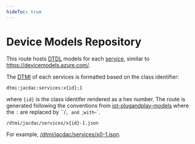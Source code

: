 ```yaml
---
hideToc: true
---
```


# Device Models Repository

This route hosts [DTDL](https://github.com/Azure/opendigitaltwins-dtdl/blob/master/DTDL/v2/dtdlv2.md) models for each [service](/services),
similar to https://devicemodels.azure.com/.

The [DTMI](https://github.com/Azure/digital-twin-model-identifier) of each services is formatted based on the class identifier:

    dtmi:jacdac:services:x{id};1

where ``{id}`` is the class identifer rendered as a hex number. 
The route is generated following the conventions from [iot-plugandplay-models](https://github.com/Azure/iot-plugandplay-models#consuming)
where the ``:`` are replaced by ``/`, and `;` with `-`.

    /dtmi/jacdac/services/x{id}-1.json


For example, [/dtmi/jacdac/services/x0-1.json](/dtmi/jacdac/services/x0-1.json).